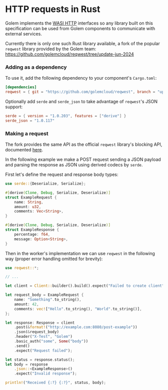 # HTTP requests in Rust

Golem implements the [WASI HTTP](https://github.com/WebAssembly/wasi-http) interfaces so any library built on this specification can be used from Golem components to communicate with external services.

Currently there is only one such Rust library available, a fork of the popular `reqwest` library provided by the Golem team: https://github.com/golemcloud/reqwest/tree/update-jun-2024

### Adding as a dependency

To use it, add the following dependency to your component's `Cargo.toml`:

```toml
[dependencies]
reqwest = { git = "https://github.com/golemcloud/reqwest", branch = "update-jun-2024", features = ["json"] }
```

Optionally add `serde` and `serde_json` to take advantage of `reqwest`'s JSON support:

```toml
serde = { version = "1.0.203", features = ["derive"] }
serde_json = "1.0.117"
```

### Making a request

The fork provides the same API as the official `reqwest` library's blocking API, documented [here](https://docs.rs/reqwest/latest/reqwest/blocking/index.html).

In the following example we make a POST request sending a JSON payload and parsing the response as JSON using derived codecs by `serde`.

First let's define the request and response body types:

```rust
use serde::{Deserialize, Serialize};

#[derive(Clone, Debug, Serialize, Deserialize)]
struct ExampleRequest {
    name: String,
    amount: u32,
    comments: Vec<String>,
}

#[derive(Clone, Debug, Serialize, Deserialize)]
struct ExampleResponse {
    percentage: f64,
    message: Option<String>,
}
```

Then in the worker's implementation we can use `reqwest` in the following way (proper error handling omitted for brevity):

```rust
use reqwest::*;

// ...

let client = Client::builder().build().expect("Failed to create client");

let request_body = ExampleRequest {
    name: "Something".to_string(),
    amount: 42,
    comments: vec!["Hello".to_string(), "World".to_string()],
};

let response: Response = client
    .post(&format!("http://example.com:8080/post-example"))
    .json(&request_body)
    .header("X-Test", "Golem")
    .basic_auth("some", Some("body"))
    .send()
    .expect("Request failed");

let status = response.status();
let body = response
    .json::<ExampleResponse>()
    .expect("Invalid response");

println!("Received {:?} {:?}", status, body);
```
